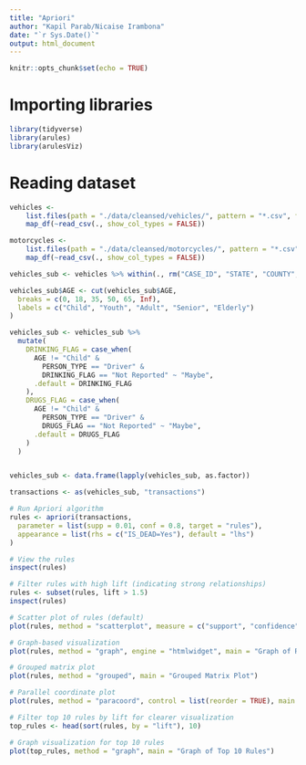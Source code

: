 ```yaml
---
title: "Apriori"
author: "Kapil Parab/Nicaise Irambona"
date: "`r Sys.Date()`"
output: html_document
---
```


```r
knitr::opts_chunk$set(echo = TRUE)
```

# Importing libraries

```r
library(tidyverse)
library(arules)
library(arulesViz)
```

# Reading dataset

```r

vehicles <-
    list.files(path = "./data/cleansed/vehicles/", pattern = "*.csv", full.names = TRUE) %>% 
    map_df(~read_csv(., show_col_types = FALSE))

motorcycles <-
    list.files(path = "./data/cleansed/motorcycles/", pattern = "*.csv", full.names = TRUE) %>% 
    map_df(~read_csv(., show_col_types = FALSE))

```

```r
vehicles_sub <- vehicles %>% within(., rm("CASE_ID", "STATE", "COUNTY", "VEH_MOD_YEAR", "VEH_BRAND", "VEH_MODEL", "LATITUDE", "LONGITUDE", "ACC_TS")) 

vehicles_sub$AGE <- cut(vehicles_sub$AGE,
  breaks = c(0, 18, 35, 50, 65, Inf),
  labels = c("Child", "Youth", "Adult", "Senior", "Elderly")
)

vehicles_sub <- vehicles_sub %>%
  mutate(
    DRINKING_FLAG = case_when(
      AGE != "Child" & 
        PERSON_TYPE == "Driver" & 
        DRINKING_FLAG == "Not Reported" ~ "Maybe",
      .default = DRINKING_FLAG
    ),
    DRUGS_FLAG = case_when(
      AGE != "Child" & 
        PERSON_TYPE == "Driver" & 
        DRUGS_FLAG == "Not Reported" ~ "Maybe",
      .default = DRUGS_FLAG
    )
  )


vehicles_sub <- data.frame(lapply(vehicles_sub, as.factor))
```

```r
transactions <- as(vehicles_sub, "transactions")

# Run Apriori algorithm
rules <- apriori(transactions,
  parameter = list(supp = 0.01, conf = 0.8, target = "rules"),
  appearance = list(rhs = c("IS_DEAD=Yes"), default = "lhs")
)

# View the rules
inspect(rules)
```

```r
# Filter rules with high lift (indicating strong relationships)
rules <- subset(rules, lift > 1.5)
inspect(rules)
```

```r
# Scatter plot of rules (default)
plot(rules, method = "scatterplot", measure = c("support", "confidence"), shading = "lift", main = "Scatterplot of Rules")

# Graph-based visualization
plot(rules, method = "graph", engine = "htmlwidget", main = "Graph of Rules", max = 20)

# Grouped matrix plot
plot(rules, method = "grouped", main = "Grouped Matrix Plot")

# Parallel coordinate plot
plot(rules, method = "paracoord", control = list(reorder = TRUE), main = "Parallel Coordinate Plot")

# Filter top 10 rules by lift for clearer visualization
top_rules <- head(sort(rules, by = "lift"), 10)

# Graph visualization for top 10 rules
plot(top_rules, method = "graph", main = "Graph of Top 10 Rules")
```
